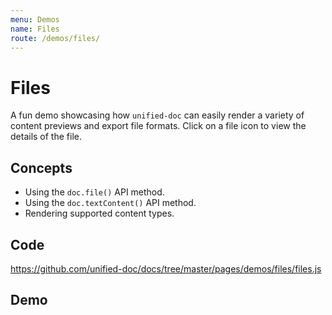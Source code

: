 ```yaml
---
menu: Demos
name: Files
route: /demos/files/
---
```



# Files
A fun demo showcasing how `unified-doc` can easily render a variety of content previews and export file formats.  Click on a file icon to view the details of the file.

## Concepts
- Using the `doc.file()` API method.
- Using the `doc.textContent()` API method.
- Rendering supported content types.

## Code
https://github.com/unified-doc/docs/tree/master/pages/demos/files/files.js

## Demo
<Files />
